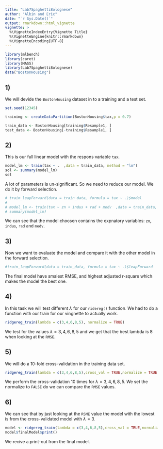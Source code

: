 ```yaml
---
title: "Lab7SpaghettiBolognese"
author: "Albin and Eric"
date: "`r Sys.Date()`"
output: rmarkdown::html_vignette
vignette: >
  %\VignetteIndexEntry{Vignette Title}
  %\VignetteEngine{knitr::rmarkdown}
  %\VignetteEncoding{UTF-8}
---
```




```r
library(mlbench)
library(caret)
library(MASS)
library(Lab7SpaghettiBolognese)
data("BostonHousing")
```


## 1)

We will devide the `BostonHousing` dataset in to a training and a test set.

```r
set.seed(12345)

training <- createDataPartition(BostonHousing$tax,p = 0.7)

train_data <- BostonHousing[training$Resample1, ]
test_data <- BostonHousing[-training$Resample1, ]
```




## 2)

This is our full linear model with the respons variable `tax`.

```r
model_lm <- train(tax ~ .  ,data = train_data, method = "lm")
sol <- summary(model_lm)
sol
```

A lot of parameters is un-significant. So we need to reduce our model. We do it by forward selection.


```r
# train_leapForward(data = train_data, formula = tax ~ .)$model
# 
# model_lm <- train(tax ~ zn + indus + rad + medv  ,data = train_data, method = "lm")
# summary(model_lm)
```

We can see that the model choosen contains the expnatory variables: `zn`, `indus`, `rad` and `medv`. 



## 3)

Now we want to evaluate the model and compare it with the other model in the forward selection.

```r
#train_leapForward(data = train_data, formula = tax ~ .)$leapForward

```

The final model have smalest RMSE, and highest adjusted r-square which makes the model the best one. 




## 4)

In this task we will test different $\lambda$ for our `ridereg()` function. We had to do a function with our train for our vingnette to actually work.

```r
ridgereg_train(lambda = c(3,4,6,8,5), normalize = TRUE)

```

We test for the values $\lambda = 3,4,6,8, 5$ and we get that the best lambda is 8 when looking at the `RMSE`. 



## 5)

We will do a 10-fold cross-validation in the training data set. 


```r

ridgereg_train(lambda = c(3,4,6,8,5),cross_val = TRUE,normalize = TRUE)

```


We perform the cross-validation 10 times for $\lambda = 3,4,6,8, 5$. We set the normalize to `FALSE` do we can compare the `RMSE` values. 


## 6)


We can see that by just looking at the `RSME` value the model with the lowest is from the cross-validated model with $\lambda = 3$.



```r
model <- ridgereg_train(lambda = c(3,4,6,8,5),cross_val = TRUE,normalize = TRUE)
model$finalModel$print()
```


We recive a print-out from the final model.





